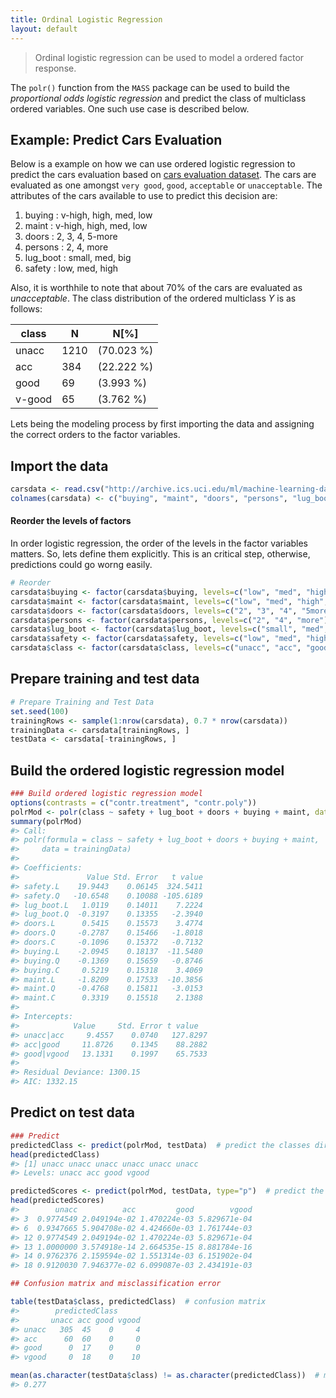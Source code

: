 ```yaml
---
title: Ordinal Logistic Regression
layout: default
---
```

> Ordinal logistic regression can be used to model a ordered factor response. 

The `polr()` function from the `MASS` package can be used to build the _proportional odds logistic regression_ and predict the class of multiclass ordered variables. One such use case is described below.

## Example: Predict Cars Evaluation
Below is a example on how we can use ordered logistic regression to predict the cars evaluation based on [cars evaluation dataset](http://archive.ics.uci.edu/ml/datasets/Car+Evaluation). The cars are evaluated as one amongst `very good`, `good`, `acceptable` or `unacceptable`. The attributes of the cars available to use to predict this decision are:

   1. buying       : v-high, high, med, low
   1. maint        : v-high, high, med, low
   1. doors        : 2, 3, 4, 5-more
   1. persons      : 2, 4, more
   1. lug_boot     : small, med, big
   1. safety       : low, med, high

Also, it is worthhile to note that about 70% of the cars are evaluated as _unacceptable_. The class distribution of the ordered multiclass $Y$ is as follows:

   class   |   N    |         N[%]
   ------- | ------ | ------------
   unacc   | 1210   | (70.023 %) 
   acc     |  384   | (22.222 %) 
   good    |   69   | (3.993 %) 
   v-good  |   65   | (3.762 %) 

Lets being the modeling process by first importing the data and assigning the correct orders to the factor variables.

## Import the data
```r
carsdata <- read.csv("http://archive.ics.uci.edu/ml/machine-learning-databases/car/car.data", header=F, stringsAsFactors=F)  # import string variables as characters.
colnames(carsdata) <- c("buying", "maint", "doors", "persons", "lug_boot", "safety", "class")
```

#### Reorder the levels of factors
In order logistic regression, the order of the levels in the factor variables matters. So, lets define them explicitly. This is an critical step, otherwise, predictions could go worng easily.

```r
# Reorder
carsdata$buying <- factor(carsdata$buying, levels=c("low", "med", "high", "vhigh"), ordered=TRUE)
carsdata$maint <- factor(carsdata$maint, levels=c("low", "med", "high", "vhigh"), ordered=TRUE)
carsdata$doors <- factor(carsdata$doors, levels=c("2", "3", "4", "5more"), ordered=TRUE)
carsdata$persons <- factor(carsdata$persons, levels=c("2", "4", "more"), ordered=TRUE)
carsdata$lug_boot <- factor(carsdata$lug_boot, levels=c("small", "med", "big"), ordered=TRUE)
carsdata$safety <- factor(carsdata$safety, levels=c("low", "med", "high"), ordered=TRUE)
carsdata$class <- factor(carsdata$class, levels=c("unacc", "acc", "good", "vgood"), ordered=TRUE)
```

## Prepare training and test data
```r
# Prepare Training and Test Data
set.seed(100)
trainingRows <- sample(1:nrow(carsdata), 0.7 * nrow(carsdata))
trainingData <- carsdata[trainingRows, ]
testData <- carsdata[-trainingRows, ]
```

## Build the ordered logistic regression model
```r
### Build ordered logistic regression model
options(contrasts = c("contr.treatment", "contr.poly"))
polrMod <- polr(class ~ safety + lug_boot + doors + buying + maint, data=trainingData)
summary(polrMod)
#> Call:
#> polr(formula = class ~ safety + lug_boot + doors + buying + maint, 
#>     data = trainingData)
#> 
#> Coefficients:
#>               Value Std. Error   t value
#> safety.L    19.9443    0.06145  324.5411
#> safety.Q   -10.6548    0.10088 -105.6189
#> lug_boot.L   1.0119    0.14011    7.2224
#> lug_boot.Q  -0.3197    0.13355   -2.3940
#> doors.L      0.5415    0.15573    3.4774
#> doors.Q     -0.2787    0.15466   -1.8018
#> doors.C     -0.1096    0.15372   -0.7132
#> buying.L    -2.0945    0.18137  -11.5480
#> buying.Q    -0.1369    0.15659   -0.8746
#> buying.C     0.5219    0.15318    3.4069
#> maint.L     -1.8209    0.17533  -10.3856
#> maint.Q     -0.4768    0.15811   -3.0153
#> maint.C      0.3319    0.15518    2.1388
#> 
#> Intercepts:
#>            Value     Std. Error t value  
#> unacc|acc     9.4557    0.0740   127.8297
#> acc|good     11.8726    0.1345    88.2882
#> good|vgood   13.1331    0.1997    65.7533
#> 
#> Residual Deviance: 1300.15 
#> AIC: 1332.15
```

## Predict on test data
```r
### Predict
predictedClass <- predict(polrMod, testData)  # predict the classes directly
head(predictedClass)
#> [1] unacc unacc unacc unacc unacc unacc
#> Levels: unacc acc good vgood

predictedScores <- predict(polrMod, testData, type="p")  # predict the probabilites
head(predictedScores)
#>        unacc          acc         good        vgood
#> 3  0.9774549 2.049194e-02 1.470224e-03 5.829671e-04
#> 6  0.9347665 5.904708e-02 4.424660e-03 1.761744e-03
#> 12 0.9774549 2.049194e-02 1.470224e-03 5.829671e-04
#> 13 1.0000000 3.574918e-14 2.664535e-15 8.881784e-16
#> 14 0.9762376 2.159594e-02 1.551314e-03 6.151902e-04
#> 18 0.9120030 7.946377e-02 6.099087e-03 2.434191e-03

## Confusion matrix and misclassification error

table(testData$class, predictedClass)  # confusion matrix
#>        predictedClass
#>       unacc acc good vgood
#> unacc   305  45    0     4
#> acc      60  60    0     0
#> good      0  17    0     0
#> vgood     0  18    0    10

mean(as.character(testData$class) != as.character(predictedClass))  # misclassification error
#> 0.277
```